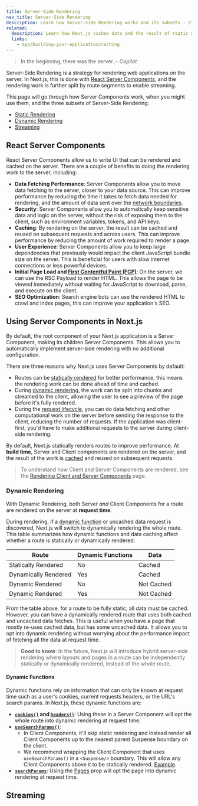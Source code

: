 ```yaml
---
title: Server-Side Rendering
nav_title: Server-Side Rendering
description: Learn how Server-side Rendering works and its subsets - static and dynamic rendering.
related:
  description: Learn how Next.js caches data and the result of static rendering.
  links:
    - app/building-your-application/caching
---
```


> In the beginning, there was the server. - _Copilot_

Server-Side Rendering is a strategy for rendering web applications on the server. In Next.js, this is done with [React Server Components](), and the rendering work is further split by route segments to enable streaming.

This page will go through how Server Components work, when you might use them, and the three subsets of Server-Side Rendering:

- [Static Rendering](#static-rendering-default)
- [Dynamic Rendering](#dynamic-rendering)
- [Streaming](#streaming)

## React Server Components

React Server Components allow us to write UI that can be rendered and cached on the server. There are a couple of benefits to doing the rendering work to the server, including:

- **Data Fetching Performance**: Server Components allow you to move data fetching to the server, closer to your data source. This can improve performance by reducing the time it takes to fetch data needed for rendering, and the amount of data sent over the [network boundaries](/docs/app/building-your-application/rendering#network-boundaries).
- **Security**: Server Components allow you to automatically keep sensitive data and logic on the server, without the risk of exposing them to the client, such as environment variables, tokens, and API keys.
- **Caching**: By rendering on the server, the result can be cached and reused on subsequent requests and across users. This can improve performance by reducing the amount of work required to render a page.
- **User Experience**: Server Components allow you to keep large dependencies that previously would impact the client JavaScript bundle size on the server. This is beneficial for users with slow internet connections or less powerful devices.
- **Initial Page Load and [First Contentful Paint (FCP)](https://web.dev/fcp/)**: On the server, we can use the RSC Payload to render HTML. This allows the page to be viewed immediately without waiting for JavaScript to download, parse, and execute on the client.
- **SEO Optimization**: Search engine bots can use the rendered HTML to crawl and index pages, this can improve your application's SEO.

## Using Server Components in Next.js

By default, the root component of your Next.js application is a Server Component, making its children Server Components. This allows you to automatically implement server-side rendering with no additional configuration.

There are three reasons why Next.js uses Server Components by default:

- Routes can be [statically rendered]() for better performance, this means the rendering work can be done ahead of time and cached.
- During [dynamic rendering](), the work can be split into chunks and streamed to the client, allowing the user to see a preview of the page before it's fully rendered.
- During the [request lifecycle](), you can do data fetching and other computational work on the server before sending the response to the client, reducing the number of requests. If the application was client-first, you'd have to make additional requests to the server during client-side rendering.

By default, Next.js statically renders routes to improve performance. At **build time**, Server and Client components are rendered on the server, and the result of the work is [cached](/docs/app/building-your-application/caching#full-route-cache) and reused on subsequent requests.

> To understand how Client and Server Components are rendered, see the [Rendering Client and Server Components](/docs/app/building-your-application/rendering/server-and-client-components) page.

### Dynamic Rendering

With Dynamic Rendering, both Server _and_ Client Components for a route are rendered on the server at **request time**.

During rendering, if a [dynamic function](#dynamic-functions) or uncached data request is discovered, Next.js will switch to dynamically rendering the whole route. This table summarizes how dynamic functions and data caching affect whether a route is statically or dynamically rendered:

| Route                | Dynamic Functions | Data       |
| -------------------- | ----------------- | ---------- |
| Statically Rendered  | No                | Cached     |
| Dynamically Rendered | Yes               | Cached     |
| Dynamic Rendered     | No                | Not Cached |
| Dynamic Rendered     | Yes               | Not Cached |

From the table above, for a route to be fully static, all data must be cached. However, you can have a dynamically rendered route that uses both cached and uncached data fetches. This is useful when you have a page that mostly re-uses cached data, but has some uncached data. It allows you to opt into dynamic rendering without worrying about the performance impact of fetching all the data at request time.

> **Good to know**: In the future, Next.js will introduce hybrid server-side rendering where layouts and pages in a route can be independently statically or dynamically rendered, instead of the whole route.

#### Dynamic Functions

Dynamic functions rely on information that can only be known at request time such as a user's cookies, current requests headers, or the URL's search params. In Next.js, these dynamic functions are:

- **[`cookies()`](/docs/app/api-reference/functions/cookies) and [`headers()`](/docs/app/api-reference/functions/headers)**: Using these in a Server Component will opt the whole route into dynamic rendering at request time.
- **[`useSearchParams()`](/docs/app/api-reference/functions/use-search-params)**:
  - In Client Components, it'll skip static rendering and instead render all Client Components up to the nearest parent Suspense boundary on the client.
  - We recommend wrapping the Client Component that uses `useSearchParams()` in a `<Suspense/>` boundary. This will allow any Client Components above it to be statically rendered. [Example](/docs/app/api-reference/functions/use-search-params#static-rendering).
- **[`searchParams`](/docs/app/api-reference/file-conventions/page#searchparams-optional)**: Using the [Pages](/docs/app/api-reference/file-conventions/page) prop will opt the page into dynamic rendering at request time.

## Streaming
